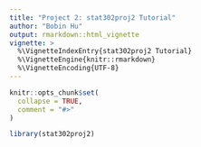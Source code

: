 ```yaml
---
title: "Project 2: stat302proj2 Tutorial"
author: "Bobin Hu"
output: rmarkdown::html_vignette
vignette: >
  %\VignetteIndexEntry{stat302proj2 Tutorial}
  %\VignetteEngine{knitr::rmarkdown}
  %\VignetteEncoding{UTF-8}
---
```


```r
knitr::opts_chunk$set(
  collapse = TRUE,
  comment = "#>"
)
```

```r
library(stat302proj2)
```
